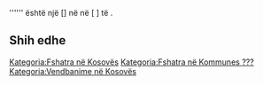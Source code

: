 {{Fshat në 
 | Emri                = Hasalari
 | Emri (Rasa dhanore) = Hasalari
 | Figura              = 
 | Shteti              = Kosovës
 | Komuna              = ???
 | Kodi postar         = 
 | Sipërfaqja          = 
 | Popullsia           = 
 | Regj. i popullsisë  = 
 | Dend. e popullsisë  = 
 | Faqja zyrtare       = 
 <!--- Koordinatat ----> 
 | Gjerësia            = 
 | Gjatësia            = 
 | Lartësia            = 
}}
'''''' është një [] në [[  ]] në [  ] të [[  ]].

<!-- == Gjeografia == -->
<!-- == Historia == -->
<!-- == Demografia == -->
== Shih edhe ==
{{Komuna ???}}
{{Kosovo-Administrata-Cung}}

[[Kategoria:Fshatra në Kosovës]]
[[Kategoria:Fshatra në Kommunes ???]]
[[Kategoria:Vendbanime në Kosovës]]